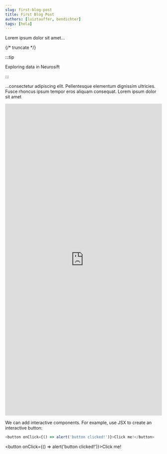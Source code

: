 ```yaml
---
slug: first-blog-post
title: First Blog Post
authors: [luiztauffer, bendichter]
tags: [hola]
---
```


Lorem ipsum dolor sit amet...

{/* truncate */}


:::tip

Exploring data in Neurosift

:::

...consectetur adipiscing elit. Pellentesque elementum dignissim ultricies. Fusce rhoncus ipsum tempor eros aliquam consequat. Lorem ipsum dolor sit amet


<iframe
    width="100%"
    height="1000"
    src="https://neurosift.app/?p=/nwb&url=https://api.dandiarchive.org/api/assets/352ad11b-bd4a-4303-8d8a-0794c75f94f9/download/&dandisetId=001130&dandisetVersion=draft&tab=neurodata-items:neurodata-item:/processing/behavior/Elongation|TimeSeries@neurodata-item:/processing/ecephys/LFP/ElectricalSeries|ElectricalSeries&tab-time=8876.828808537992,8998.560665232524,undefined"
    title="YouTube video player"
    frameborder="0"
    allow="accelerometer; autoplay; clipboard-write; encrypted-media; gyroscope; picture-in-picture; web-share" referrerpolicy="strict-origin-when-cross-origin"
    allowfullscreen>
</iframe>



We can add interactive components. For example, use JSX to create an interactive button:

```js
<button onClick={() => alert('button clicked!')}>Click me!</button>
```

<button onClick={() => alert('button clicked!')}>Click me!</button>
